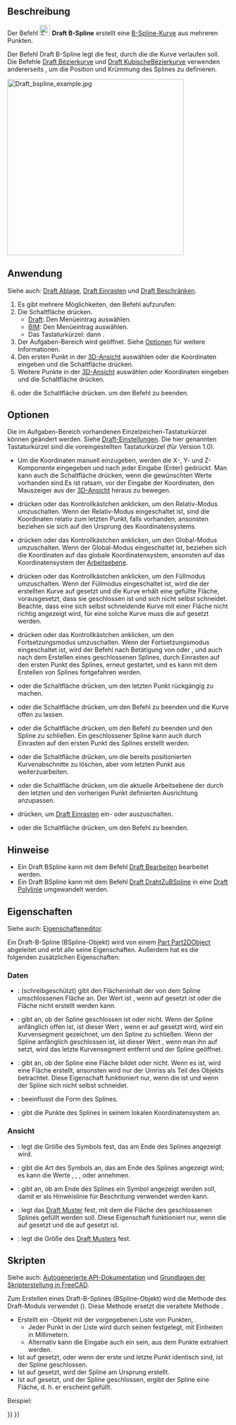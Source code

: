 <languages/>

{{Docnav/de
|[[Draft_Polygon/de|Polygon]]
|[[Draft_CubicBezCurve/de|KubischeBézierkurve]]
|[[Draft_Workbench/de|Draft]]
|IconL=Draft_Polygon.svg
|IconR=Draft_CubicBezCurve.svg
|IconC=Workbench_Draft.svg
}}

{{GuiCommand/de
|Name=Draft BSpline
|Name/de=Draft BSpline
|MenuLocation=Zeichnen → B-Spline<br>2D-Entwurf → B-Spline
|Workbenches=[[Draft_Workbench/de|Draft]], [[BIM_Workbench/de|BIM]]
|Shortcut={{KEY|B}} {{KEY|S}}
|Version=0.7
|SeeAlso=[[Draft_Wire/de|Draft Polylinie]], [[Draft_BezCurve/de|Draft Bézierkurve]]
}}

<span id="Description"></span>
==Beschreibung== 

Der Befehl [[Image:Draft_BSpline.svg|24px]] '''Draft B-Spline''' erstellt eine [https://de.wikipedia.org/wiki/Spline#B-Splines B-Spline-Kurve] aus mehreren Punkten.

Der Befehl Draft B-Spline legt die {{Emphasis|exakten Punkte}} fest, durch die die Kurve verlaufen soll. Die Befehle [[Draft_BezCurve/de|Draft Bézierkurve]] und [[Draft_CubicBezCurve/de|Draft KubischeBézierkurve]] verwenden andererseits {{Emphasis|Kontrollpunkte}}, um die Position und Krümmung des Splines zu definieren. 

[[Image:Draft_bspline_example.jpg|400px]]
{{Caption|Spline festgelegt durch mehrere Punkte}}

<span id="Usage"></span>
==Anwendung==

Siehe auch: [[Draft_Tray/de|Draft Ablage]], [[Draft_Snap/de|Draft Einrasten]] und [[Draft_Constrain/de|Draft Beschränken]].

# Es gibt mehrere Möglichkeiten, den Befehl aufzurufen:
# Die Schaltfläche {{Button|[[Image:Draft_BSpline.svg|16px]] [[Draft_BSpline/de|B-Spline]]}} drücken.
#* [[Draft_Workbench/de|Draft]]: Den Menüeintrag {{MenuCommand|Zeichnen → [[Image:Draft_BSpline.svg|16px]] B-Spline}} auswählen.
#* [[BIM_Workbench|BIM]]: Den Menüeintrag {{MenuCommand|2D-Entwurf → [[Image:Draft_BSpline.svg|16px]] B-Spline}} auswählen.
#* Das Tastaturkürzel: {{KEY|B}} dann {{KEY|S}}.
# Der Aufgaben-Bereich {{MenuCommand|B-Spline}} wird geöffnet. Siehe [[#Optionen|Optionen]] für weitere Informationen.
# Den ersten Punkt in der [[3D_view/de|3D-Ansicht]] auswählen oder die Koordinaten eingeben und die Schaltfläche {{Button|[[Image:Draft_AddPoint.svg|16px]] Punkt eingeben}} drücken.
# Weitere Punkte in der [[3D_view/de|3D-Ansicht]] auswählen oder Koordinaten eingeben und die Schaltfläche {{Button|[[Image:Draft_AddPoint.svg|16px]] Punkt eingeben}} drücken.
# {{KEY|Esc}} oder die Schaltfläche {{Button|Schließen}} drücken. um den Befehl zu beenden.

<span id="Options"></span>
==Optionen==

Die im Aufgaben-Bereich vorhandenen Einzelzeichen-Tastaturkürzel können geändert werden. Siehe [[Draft_Preferences/de|Draft-Einstellungen]]. Die hier genannten Tastaturkürzel sind die voreingestellten Tastaturkürzel (für Version 1.0).

* Um die Koordinaten manuell einzugeben, werden die X-, Y- und Z-Komponente eingegeben und nach jeder Eingabe {{KEY|Eingabe}} (Enter) gedrückt. Man kann auch die Schaltfläche {{Button|[[Image:Draft_AddPoint.svg|16px]] Punkt eingeben}} drücken, wenn die gewünschten Werte vorhanden sind.Es ist ratsam, vor der Eingabe der Koordinaten, den Mauszeiger aus der [[3D_view/de|3D-Ansicht]] heraus zu bewegen.
* {{KEY|R}} drücken oder das Kontrollkästchen {{MenuCommand|Relativ}} anklicken, um den Relativ-Modus umzuschalten. Wenn der Relativ-Modus eingeschaltet ist, sind die Koordinaten relativ zum letzten Punkt, falls vorhanden, ansonsten beziehen sie sich auf den Ursprung des Koordinatensystems.
* {{KEY|G}} drücken oder das Kontrollkästchen {{MenuCommand|Global}} anklicken, um den Global-Modus umzuschalten. Wenn der Global-Modus eingeschaltet ist, beziehen sich die Koordinaten auf das globale Koordinatensystem, ansonsten auf das Koordinatensystem der [[Draft_SelectPlane/de|Arbeitsebene]].
* {{KEY|F}} drücken oder das Kontrollkästchen {{MenuCommand|Füllen}} anklicken, um den Füllmodus umzuschalten. Wenn der Füllmodus eingeschaltet ist, wird die {{PropertyData/de|Make Face}} der erstellten Kurve auf {{TRUE}} gesetzt und die Kurve erhält eine gefüllte Fläche, vorausgesetzt, dass sie geschlossen ist und sich nicht selbst schneidet. Beachte, dass eine sich selbst schneidende Kurve mit einer Fläche nicht richtig angezeigt wird, für eine solche Kurve muss die {{PropertyData/de|Make Face}} auf {{FALSE}} gesetzt werden.
* {{KEY|N}} drücken oder das Kontrollkästchen {{MenuCommand|Fortsetzen}} anklicken, um den Fortsetzungsmodus umzuschalten. Wenn der Fortsetzungsmodus eingeschaltet ist, wird der Befehl nach Betätigung von {{Button|[[IMage:Draft_FinishLine.svg|16px]] Fertigstellen}} oder {{Button|[[Image:Draft_CloseLine.svg|16px]] Schließen}}, und auch nach dem Erstellen eines geschlossenen Splines, durch Einrasten auf den ersten Punkt des Splines, erneut gestartet, und es kann mit dem Erstellen von Splines fortgefahren werden.
* {{KEY|/}} oder die Schaltfläche {{Button|[[Image:Draft_UndoLine.svg|16px]] Rückgängig}} drücken, um den letzten Punkt rückgängig zu machen.
* {{KEY|A}} oder die Schaltfläche {{Button|[[Image:Draft_FinishLine.svg|16px]] Fertigstellen}} drücken, um den Befehl zu beenden und die Kurve offen zu lassen.
* {{KEY|O}} oder die Schaltfläche {{Button|[[Image:Draft_CloseLine.svg|16px]] Schließen}} drücken, um den Befehl zu beenden und den Spline zu schließen. Ein geschlossener Spline kann auch durch Einrasten auf den ersten Punkt des Splines erstellt werden.
* {{KEY|W}} oder die Schaltfläche {{Button|[[Image:Draft Wipe.svg|16px]] Radieren}} drücken, um die bereits positionierten Kurvenabschnitte zu löschen, aber vom letzten Punkt aus weiterzuarbeiten.
* {{KEY|U}} oder die Schaltfläche {{Button|[[Image:Draft SelectPlane.svg|16px]] [[Draft_SelectPlane/de|Arbeitsebene festelegen]]}} drücken, um die aktuelle Arbeitsebene der durch den letzten und den vorherigen Punkt definierten Ausrichtung anzupassen.
* {{KEY|S}} drücken, um [[Draft_Snap/de|Draft Einrasten]] ein- oder auszuschalten.
* {{KEY|Esc}} oder die Schaltfläche {{Button|Schliessen}} drücken, um den Befehl zu beenden.

<span id="Notes"></span>
==Hinweise==

* Ein Draft BSpline kann mit dem Befehl [[Draft_Edit/de|Draft Bearbeiten]] bearbeitet werden.
* Ein Draft BSpline kann mit dem Befehl [[Draft_WireToBSpline/de|Draft DrahtZuBSpline]] in eine  [[Draft_Wire/de|Draft Polylinie]] umgewandelt werden.

<span id="Properties"></span>
==Eigenschaften==

Siehe auch: [[Property_editor/de|Eigenschafteneditor]].

Ein Draft-B-Spline (BSpline-Objekt)  wird von einem [[Part_Part2DObject/de|Part Part2DObject]] abgeleitet und erbt alle seine Eigenschaften. Außerdem hat es die folgenden zusätzlichen Eigenschaften:

<span id="Data"></span>
=== Daten ===

{{TitleProperty|Draft}}

* {{PropertyData/de|Area|Area}}: (schreibgeschützt) gibt den Flächeninhalt der von dem Spline umschlossenen Fläche  an. Der Wert ist {{value|0.0}}, wenn {{PropertyData/de|Make Face}} auf {{FALSE}} gesetzt ist oder die Fläche nicht erstellt werden kann.
* {{PropertyData/de|Closed|Bool}}: gibt an, ob der Spline geschlossen ist oder nicht. Wenn der Spline anfänglich offen ist, ist dieser Wert {{FALSE}}, wenn er auf {{TRUE}} gesetzt wird, wird ein Kurvensegment gezeichnet, um den Spline zu schließen. Wenn der Spline anfänglich geschlossen ist, ist dieser Wert {{TRUE}}, wenn man ihn auf {{FALSE}} setzt, wird das letzte Kurvensegment entfernt und der Spline geöffnet.
* {{PropertyData/de|Make Face|Bool}}: gibt an, ob der Spline eine Fläche bildet oder nicht. Wenn es {{TRUE}} ist, wird eine Fläche erstellt, ansonsten wird nur der Umriss als Teil des Objekts betrachtet. Diese Eigenschaft funktioniert nur, wenn die {{PropertyData/de|Closed}} {{TRUE}} ist und wenn der Spline sich nicht selbst schneidet.
* {{PropertyData/de|Parameterization|Float}}: beeinflusst die Form des Splines.
* {{PropertyData/de|Points|VectorList}}: gibt die Punkte des Splines in seinem lokalen Koordinatensystem an.

<span id="View"></span>
===Ansicht===

{{TitleProperty|Draft}}

* {{PropertyView/de|Arrow Size|Length}}: legt die Größe des Symbols fest, das am Ende des Splines angezeigt wird.
* {{PropertyView/de|Arrow Type|Enumeration}}: gibt die Art des Symbols an, das am Ende des Splines angezeigt wird; es kann die Werte {{value|Dot}}, {{value|Circle}}, {{value|Arrow}}, {{value|Tick}} oder {{value|Tick-2}} annehmen.
* {{PropertyView/de|End Arrow|Bool}}: gibt an, ob am Ende des Splines ein Symbol angezeigt werden soll, damit er als Hinweislinie für Beschritung verwendet werden kann.
* {{PropertyView/de|Pattern|Enumeration}}: legt das [[Draft_Pattern/de|Draft Muster]] fest, mit dem die Fläche des geschlossenen Splines gefüllt werden soll. Diese Eigenschaft funktioniert nur, wenn die {{PropertyData/de|Make Face}} auf {{TRUE}} gesetzt und die {{PropertyView/de|Display Mode}} auf {{value|Flat Lines}} gesetzt ist.
* {{PropertyView/de|Pattern Size|Float}}: legt die Größe des [[Draft_Pattern/de|Draft Musters]] fest.

<span id="Scripting"></span>
==Skripten==

Siehe auch: [https://freecad.github.io/SourceDoc/ Autogenerierte API-Dokumentation] und [[FreeCAD_Scripting_Basics/de|Grundlagen der Skripterstellung in FreeCAD]].

Zum Erstellen eines Draft-B-Splines (BSpline-Objekt) wird die Methode {{incode|make_bspline}} des Draft-Moduls verwendet ({{Version/de|0.19}}). Diese Methode ersetzt die veraltete Methode {{incode|makeBSpline}}.

{{Code|code=
bspline = make_bspline(pointslist, closed=False, placement=None, face=None, support=None)
bspline = make_bspline(Part.Wire, closed=False, placement=None, face=None, support=None)
}}

* Erstellt ein {{incode|BSpline}}-Objekt mit der vorgegebenen Liste von Punkten, {{incode|pointslist}}.
** Jeder Punkt in der Liste wird durch seinen {{incode|FreeCAD.Vector}} festgelegt, mit Einheiten in Millimetern.
** Alternativ kann die Eingabe auch ein {{incode|Part.Wire}} sein, aus dem Punkte extrahiert werden.
* Ist {{incode|closed}} auf {{incode|True}} gesetzt, oder wenn der erste und letzte Punkt identisch sind, ist der Spline geschlossen.
* Ist {{incode|placement}} auf {{incode|None}} gesetzt, wird der Spline am Ursprung erstellt.
* Ist {{incode|face}} auf {{incode|True}} gesetzt, und der Spline geschlossen, ergibt der Spline eine Fläche, d. h. er erscheint gefüllt.

Beispiel:

{{Code|code=
import FreeCAD as App
import Draft

doc = App.newDocument()

p1 = App.Vector(0, 0, 0)
p2 = App.Vector(1000, 1000, 0)
p3 = App.Vector(2000, 0, 0)

spline1 = Draft.make_bspline([p1, p2, p3], closed=False)
spline2 = Draft.make_bspline([p1, 2*p3, 1.3*p2], closed=False)
spline3 = Draft.make_bspline([1.3*p3, p1, -1.7*p2], closed=False)

doc.recompute()
}}


{{Docnav/de
|[[Draft_Polygon/de|Polygon]]
|[[Draft_CubicBezCurve/de|KubischeBézierkurve]]
|[[Draft_Workbench/de|Draft]]
|IconL=Draft_Polygon.svg
|IconR=Draft_CubicBezCurve.svg
|IconC=Workbench_Draft.svg
}}

{{Draft Tools navi{{#translation:}}}}
{{Userdocnavi{{#translation:}}}}